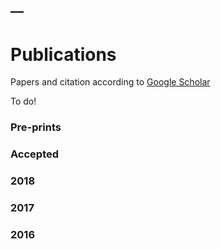 ---
---

# Publications

Papers and citation according to [Google Scholar](http://scholar.google.com.au/citations?user=9e3_tSsAAAAJ&hl=en)

To do!

### Pre-prints 

### Accepted

### 2018

### 2017

### 2016
